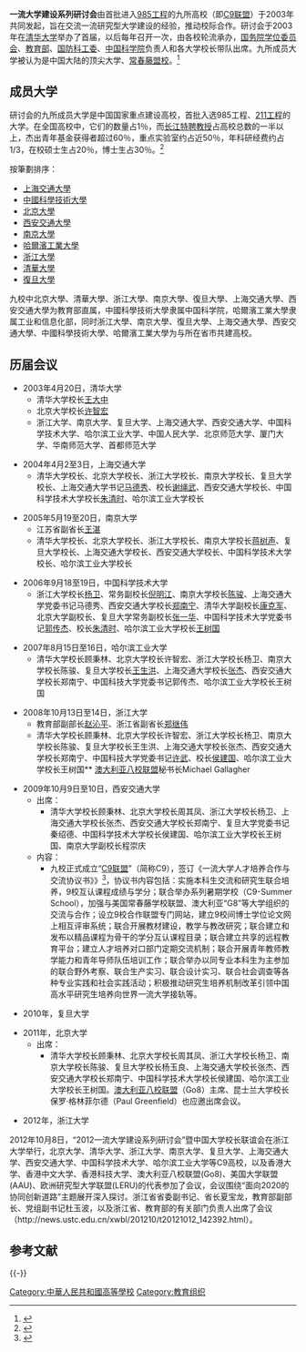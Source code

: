 '''一流大学建设系列研讨会'''由首批进入[[985工程|985工程]]的九所高校（即[[C9联盟|C9联盟]]）于2003年共同发起，旨在交流一流研究型大学建设的经验，推动校际合作。研讨会于2003年在[[清华大学|清华大学]]举办了首届，以后每年召开一次，由各校轮流承办，[[国务院学位委员会|国务院学位委员会]]、[[中华人民共和国教育部|教育部]]、[[国防科工委|国防科工委]]、[[中国科学院|中国科学院]]负责人和各大学校长带队出席。九所成员大学被认为是中国大陆的顶尖大学、[[常春藤盟校|常春藤盟校]]。<ref>{{cite news| language =| author =万润龙| coauthors =周炜| url =http://www.sciencenet.cn/htmlnews/2008/10/212016.html| title =9所重点大学校长畅谈共建中国高校“常青藤”联盟| work =| publisher =文汇报| pages =| date =| accessdate =| deadurl =yes| archiveurl =https://web.archive.org/web/20090421174358/http://www.sciencenet.cn/htmlnews/2008/10/212016.html| archivedate =2009-04-21}}</ref>

== 成员大学 ==
研讨会的九所成员大学是中国国家重点建设高校，首批入选985工程、[[211工程|211工程]]的大学。在全国高校中，它们的数量占1％，而[[长江学者奖励计划|长江特聘教授]]占高校总数的一半以上，杰出青年基金获得者超过60％，重点实验室约占近50％，年科研经费约占1/3，在校硕士生占20％，博士生占30％。<ref>{{cite web | language =  | publisher = 光明日报 | title = 我对一流大学建设的三点看法 | url = http://www.gmw.cn/01gmrb/2004-04/15/content_13109.htm | author = 马德秀 | date =  | accessdate =  | archive-date = 2004-09-06 | archive-url = https://web.archive.org/web/20040906034450/http://www.gmw.cn/01gmrb/2004-04/15/content_13109.htm }}</ref>

按筆劃排序：
* [[上海交通大學|上海交通大學]]
* [[中國科學技術大學|中國科學技術大學]]
* [[北京大學|北京大學]]
* [[西安交通大學|西安交通大學]]
* [[南京大學|南京大學]]
* [[哈爾濱工業大學|哈爾濱工業大學]]
* [[浙江大學|浙江大學]]
* [[清華大學|清華大學]]
* [[復旦大學|復旦大學]]

九校中北京大學、清華大學、浙江大學、南京大學、復旦大學、上海交通大學、西安交通大學为教育部直属，中國科學技術大學隶属中国科学院，哈爾濱工業大學隶属工业和信息化部，同时浙江大學、南京大學、復旦大學、上海交通大學、西安交通大學、中國科學技術大學、哈爾濱工業大學为与所在省市共建高校。

== 历届会议 ==
* 2003年4月20日，清华大学
** 清华大学校长[[王大中_(1935年)|王大中]]
** 北京大学校长[[许智宏|许智宏]]
** 浙江大学、南京大学、复旦大学、上海交通大学、西安交通大学、中国科学技术大学、哈尔滨工业大学、中国人民大学、北京师范大学、厦门大学、华南师范大学、首都师范大学

* 2004年4月2至3日，上海交通大学
** 清华大学校长、北京大学校长、浙江大学校长、南京大学校长、复旦大学校长、上海交通大学书记[[马德秀|马德秀]]、校长[[谢绳武|谢绳武]]、西安交通大学校长、中国科学技术大学校长[[朱清时|朱清时]]、哈尔滨工业大学校长

* 2005年5月19至20日，南京大学
** 江苏省副省长[[王湛|王湛]]
** 清华大学校长、北京大学校长、浙江大学校长、南京大学校长[[蒋树声|蒋树声]]、复旦大学校长、上海交通大学校长、西安交通大学校长、中国科学技术大学校长、哈尔滨工业大学校长

* 2006年9月18至19日，中国科学技术大学
** 浙江大学校长[[杨卫|杨卫]]、常务副校长[[倪明江|倪明江]]、南京大学校长[[陈骏|陈骏]]、上海交通大学党委书记马德秀、西安交通大学校长[[郑南宁|郑南宁]]、清华大学副校长[[康克军|康克军]]、北京大学副校长、复旦大学常务副校长[[张一华|张一华]]、中国科学技术大学党委书记[[郭传杰|郭传杰]]、校长[[朱清时|朱清时]]、哈尔滨工业大学校长[[王树国|王树国]]

* 2007年8月15日至16日，哈尔滨工业大学
** 清华大学校长顾秉林、北京大学校长许智宏、浙江大学校长杨卫、南京大学校长陈骏、复旦大学校长[[王生洪|王生洪]]、上海交通大学校长[[张杰_(学者)|张杰]]、西安交通大学校长郑南宁、中国科技大学党委书记郭传杰、哈尔滨工业大学校长王树国

* 2008年10月13日至14日，浙江大学
** 教育部副部长[[赵沁平|赵沁平]]、浙江省副省长[[郑继伟|郑继伟]]
** 清华大学校长顾秉林、北京大学校长许智宏、浙江大学校长杨卫、南京大学校长陈骏、复旦大学校长王生洪、上海交通大学校长张杰、西安交通大学校长郑南宁、中国科技大学党委书记[[许武|许武]]、校长[[侯建国|侯建国]]、哈尔滨工业大学校长王树国** [[澳大利亚八校联盟|澳大利亚八校联盟]]秘书长Michael Gallagher

* 2009年10月9日至10日，西安交通大学
** 出席：
*** 清华大学校长顾秉林、北京大学校长周其凤、浙江大学校长杨卫、上海交通大学校长张杰、西安交通大学校长郑南宁、复旦大学党委书记秦绍德、中国科学技术大学校长侯建国、哈尔滨工业大学校长王树国、南京大学副校长程崇庆
** 内容：
*** 九校正式成立“[[C9联盟|C9联盟]]”（简称C9），签订《一流大学人才培养合作与交流协议书》》<ref>{{cite web| language =| publisher =西安交通大学新闻网| title =九校签订《一流大学人才培养合作与交流协议书》| url =http://xjtunews.xjtu.edu.cn/zhxw/2009-10/1255091987d24517.shtml| date =| accessdate =| deadurl =yes| archiveurl =https://web.archive.org/web/20091015052830/http://xjtunews.xjtu.edu.cn/zhxw/2009-10/1255091987d24517.shtml| archivedate =2009-10-15}}</ref>，协议书内容包括：实施本科生交流和研究生联合培养，9校互认课程成绩与学分；联合举办系列暑期学校（C9-Summer School），加强与美国常春藤学校联盟、澳大利亚“G8”等大学组织的交流与合作；设立9校合作联盟专门网站，建立9校间博士学位论文网上相互评审系统；联合开展教材建设，教学与教改研究；联合建立和发布以精品课程为骨干的学分互认课程目录；联合建立共享的远程教育平台；建立人才培养对口部门定期交流机制；联合开展青年教师教学能力和青年导师队伍培训工作；联合举办以同专业本科生为主参加的联合野外考察、联合生产实习、联合设计实习、联合社会调查等各种专业实践和社会实践活动；积极推动研究生培养机制改革引领中国高水平研究生培养向世界一流大学接轨等。

* 2010年，复旦大学

* 2011年，北京大学
**  出席：
***  清华大学校长顾秉林、北京大学校长周其凤、浙江大学校长杨卫、南京大学校长陈骏、复旦大学校长杨玉良、上海交通大学校长张杰、西安交通大学校长郑南宁、中国科学技术大学校长侯建国、哈尔滨工业大学校长王树国。[[澳大利亚八校联盟|澳大利亚八校联盟]]（Go8）主席、昆士兰大学校长保罗·格林菲尔德（Paul Greenfield）也应邀出席会议。

* 2012年，浙江大学
2012年10月8日，“2012一流大学建设系列研讨会”暨中国大学校长联谊会在浙江大学举行，北京大学、清华大学、浙江大学、南京大学、复旦大学、上海交通大学、西安交通大学、中国科学技术大学、哈尔滨工业大学等C9高校，以及香港大学、香港中文大学、香港科技大学、澳大利亚八校联盟(Go8)、美国大学联盟(AAU)、欧洲研究型大学联盟(LERU)的代表参加了会议，会议围绕“面向2020的协同创新道路”主题展开深入探讨。浙江省省委副书记、省长夏宝龙，教育部副部长、党组副书记杜玉波，以及浙江省、教育部的有关部门负责人出席了会议（http://news.ustc.edu.cn/xwbl/201210/t20121012_142392.html）。{{dead link|date=2017年11月 |bot=InternetArchiveBot |fix-attempted=yes }} 

== 参考文献 ==
<div class="references-small">
<references />
</div>

{{-}}
{{C9联盟}}

[[Category:中華人民共和國高等學校|Category:中華人民共和國高等學校]]
[[Category:教育组织|Category:教育组织]]